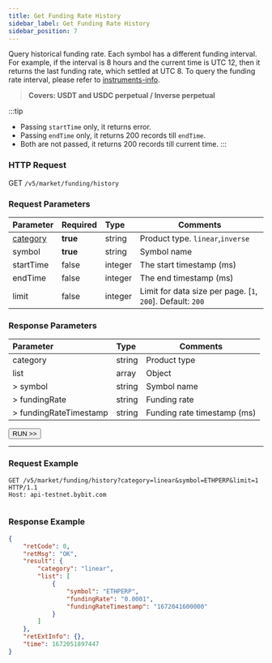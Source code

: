 ```yaml
---
title: Get Funding Rate History
sidebar_label: Get Funding Rate History
sidebar_position: 7
---
```


Query historical funding rate. Each symbol has a different funding interval. For example, if the interval is 8 hours and the current time is UTC 12, then it returns the last funding rate, which settled at UTC 8. To query the funding rate interval, please refer to [instruments-info](instrument).
> **Covers: USDT and USDC perpetual / Inverse perpetual**

:::tip
- Passing `startTime` only, it returns error.
- Passing `endTime` only, it returns 200 records till `endTime`.
- Both are not passed, it returns 200 records till current time.
:::

### HTTP Request
GET `/v5/market/funding/history`

### Request Parameters
| Parameter | Required | Type | Comments|
|:----- |:-------|:-----|------ |
|[category](../enum#category) |**true** |string |Product type. `linear`,`inverse`|
|symbol |**true**|string |Symbol name|
|startTime |false |integer |The start timestamp (ms)|
|endTime |false |integer |The end timestamp (ms)|
|limit |false |integer |Limit for data size per page. [`1`, `200`]. Default: `200`|

### Response Parameters
| Parameter | Type | Comments|
|:----- |:-----|----- |
|category |string |Product type|
|list |array |Object |
|> symbol |string |Symbol name |
|> fundingRate |string |Funding rate |
|> fundingRateTimestamp |string |Funding rate timestamp (ms) |

<a href="/api-explorer/v5/market/history-fund-rate"><Button>RUN >></Button></a>

---

### Request Example

<Tabs groupId="programming-languages">
<TabItem value="http" label="HTTP">

```http
GET /v5/market/funding/history?category=linear&symbol=ETHPERP&limit=1 HTTP/1.1
Host: api-testnet.bybit.com
```

</TabItem>
<TabItem value="python" label="Python">

```python
```

</TabItem>
</Tabs>

### Response Example

```json
{
    "retCode": 0,
    "retMsg": "OK",
    "result": {
        "category": "linear",
        "list": [
            {
                "symbol": "ETHPERP",
                "fundingRate": "0.0001",
                "fundingRateTimestamp": "1672041600000"
            }
        ]
    },
    "retExtInfo": {},
    "time": 1672051897447
}
```
